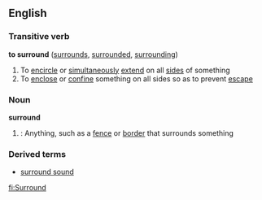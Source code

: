 ==English==

===Transitive verb===
'''to surround'''  ([[surrounds]], [[surrounded]], [[surrounding]])
#To [[encircle]] or [[simultaneously]] [[extend]] on all [[sides]] of something
#To [[enclose]] or [[confine]] something on all sides so as to prevent [[escape]]

===Noun===
'''surround'''
# {{cattag|UK}}: Anything, such as a [[fence]] or [[border]] that surrounds something

===Derived terms===
*[[surround sound]]

[[fi:Surround]]